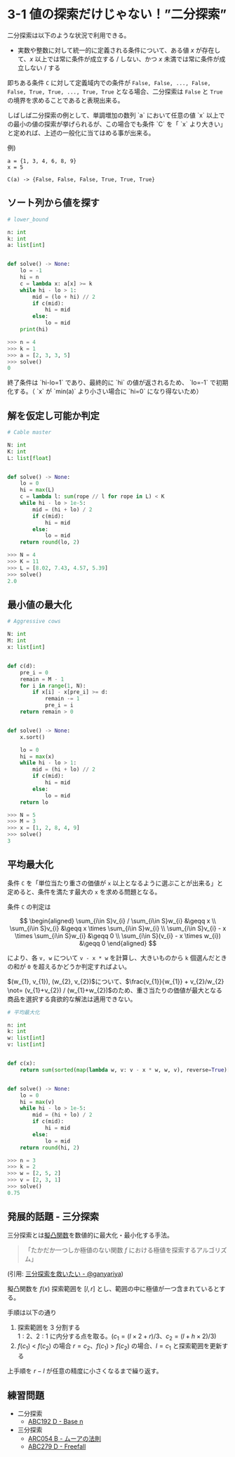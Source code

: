 
# 3-1 値の探索だけじゃない！”二分探索”

二分探索は以下のような状況で利用できる。

- 実数や整数に対して統一的に定義される条件について、ある値 $x$ が存在して、$x$ 以上では常に条件が成立する / しない、かつ $x$ 未満では常に条件が成立しない / する

即ちある条件 `C` に対して定義域内での条件が `False, False, ..., False, False, True, True, ..., True, True` となる場合、二分探索は `False` と `True` の境界を求めることであると表現出来る。

<Callout>
  しばしば二分探索の例として、単調増加の数列 `a` において任意の値 `x`
  以上での最小の値の探索が挙げられるが、この場合でも条件 `C` を「 `x`
  より大きい」と定めれば、上述の一般化に当てはめる事が出来る。
</Callout>

例)

```
a = {1, 3, 4, 6, 8, 9}
x = 5

C(a) -> {False, False, False, True, True, True}
```

## ソート列から値を探す

```python showLineNumbers
# lower_bound

n: int
k: int
a: list[int]


def solve() -> None:
    lo = -1
    hi = n
    c = lambda x: a[x] >= k
    while hi - lo > 1:
        mid = (lo + hi) // 2
        if c(mid):
            hi = mid
        else:
            lo = mid
    print(hi)

```

```python copy=false
>>> n = 4
>>> k = 1
>>> a = [2, 3, 3, 5]
>>> solve()
0
```

<Callout>
  終了条件は `hi-lo=1` であり、最終的に `hi` の値が返されるため、 `lo=-1`
  で初期化する。（ `x` が `min(a)` より小さい場合に `hi=0` になり得ないため）
</Callout>

## 解を仮定し可能か判定

```python showLineNumbers
# Cable master

N: int
K: int
L: list[float]


def solve() -> None:
    lo = 0
    hi = max(L)
    c = lambda l: sum(rope // l for rope in L) < K
    while hi - lo > 1e-5:
        mid = (hi + lo) / 2
        if c(mid):
            hi = mid
        else:
            lo = mid
    return round(lo, 2)

```

```python copy=false
>>> N = 4
>>> K = 11
>>> L = [8.02, 7.43, 4.57, 5.39]
>>> solve()
2.0
```

## 最小値の最大化

```python showLineNumbers
# Aggressive cows

N: int
M: int
x: list[int]


def c(d):
    pre_i = 0
    remain = M - 1
    for i in range(1, N):
        if x[i] - x[pre_i] >= d:
            remain -= 1
            pre_i = i
    return remain > 0


def solve() -> None:
    x.sort()

    lo = 0
    hi = max(x)
    while hi - lo > 1:
        mid = (hi + lo) // 2
        if c(mid):
            hi = mid
        else:
            lo = mid
    return lo

```

```python copy=false
>>> N = 5
>>> M = 3
>>> x = [1, 2, 8, 4, 9]
>>> solve()
3
```

## 平均最大化

条件 `C` を「単位当たり重さの価値が `x` 以上となるように選ぶことが出来る」と定めると、条件を満たす最大の `x` を求める問題となる。

条件 `C` の判定は

$$
\begin{aligned}
    \sum_{i\in S}v_{i} / \sum_{i\in S}w_{i} &\geqq x \\
    \sum_{i\in S}v_{i} &\geqq x \times \sum_{i\in S}w_{i} \\
    \sum_{i\in S}v_{i} - x \times \sum_{i\in S}w_{i} &\geqq 0 \\
    \sum_{i\in S}(v_{i} - x \times w_{i}) &\geqq 0
\end{aligned}
$$

により、各 `v, w` について `v - x * w` を計算し、大きいものから `k` 個選んだときの和が `0` を超えるかどうか判定すればよい。

<Callout>
  $(w_{1}, v_{1}), (w_{2}, v_{2})$について、$\frac{v_{1}}{w_{1}} + v_{2}/w_{2} \not= (v_{1}+v_{2}) / (w_{1}+w_{2})$のため、重さ当たりの価値が最大となる商品を選択する貪欲的な解法は適用できない。
</Callout>

```python showLineNumbers
# 平均最大化

n: int
k: int
w: list[int]
v: list[int]


def c(x):
    return sum(sorted(map(lambda w, v: v - x * w, w, v), reverse=True)[:k]) < 0


def solve() -> None:
    lo = 0
    hi = max(v)
    while hi - lo > 1e-5:
        mid = (hi + lo) / 2
        if c(mid):
            hi = mid
        else:
            lo = mid
    return round(hi, 2)

```

```python copy=false
>>> n = 3
>>> k = 2
>>> w = [2, 5, 2]
>>> v = [2, 3, 1]
>>> solve()
0.75
```

## 発展的話題 - 三分探索

三分探索とは[擬凸関数](https://ja.wikipedia.org/wiki/%E6%93%AC%E5%87%B8%E6%80%A7)を数値的に最大化・最小化する手法。

> 「たかだか一つしか極値のない関数 $f$ における極値を探索するアルゴリズム」

(引用: [三分探索を救いたい - @ganyariya](https://qiita.com/ganyariya/items/1553ff2bf8d6d7789127))

擬凸関数を $f(x)$ 探索範囲を $[l, r]$ とし、範囲の中に極値が一つ含まれているとする。

手順は以下の通り

1. 探索範囲を $3$ 分割する  
   $1:2$、$2:1$ に内分する点を取る。($c_{1}=(l \times 2 + r) / 3$、$c_{2}=(l + h \times 2) / 3$)
2. $f(c_{1})$ < $f(c_{2})$ の場合 $r=c_{2}$、$f(c_{1})$ > $f(c_{2})$ の場合、$l=c_{1}$ と探索範囲を更新する

上手順を $r-l$ が任意の精度に小さくなるまで繰り返す。

## 練習問題

- 二分探索
  - [ABC192 D - Base n](https://atcoder.jp/contests/abc192/tasks/abc192_d)
- 三分探索
  - [ARC054 B - ムーアの法則](https://atcoder.jp/contests/arc054/tasks/arc054_b)
  - [ABC279 D - Freefall](https://atcoder.jp/contests/abc279/tasks/abc279_d)
